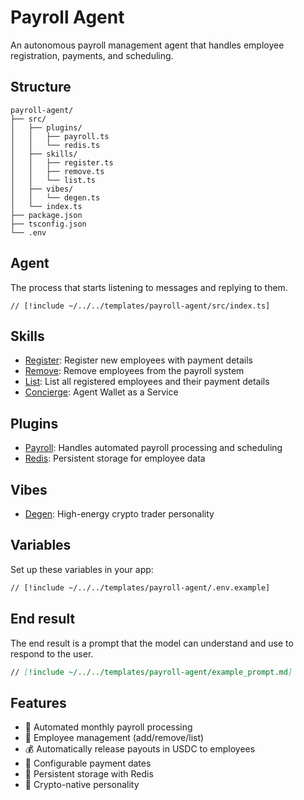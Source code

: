 # Payroll Agent

An autonomous payroll management agent that handles employee registration, payments, and scheduling.

## Structure

```
payroll-agent/
├── src/
│   ├── plugins/
│   │   ├── payroll.ts
│   │   └── redis.ts
│   ├── skills/
│   │   ├── register.ts
│   │   ├── remove.ts
│   │   └── list.ts
│   ├── vibes/
│   │   └── degen.ts
│   └── index.ts
├── package.json
├── tsconfig.json
└── .env
```

## Agent

The process that starts listening to messages and replying to them.

```tsx [src/index.ts]
// [!include ~/../../templates/payroll-agent/src/index.ts]
```

## Skills

- [Register](/skills/register): Register new employees with payment details
- [Remove](/skills/remove): Remove employees from the payroll system  
- [List](/skills/list): List all registered employees and their payment details
- [Concierge](/skills/concierge): Agent Wallet as a Service

## Plugins

- [Payroll](/plugins/payroll): Handles automated payroll processing and scheduling
- [Redis](/plugins/redis): Persistent storage for employee data

## Vibes

- [Degen](/vibes/degen): High-energy crypto trader personality

## Variables

Set up these variables in your app:

```bash [cmd]
// [!include ~/../../templates/payroll-agent/.env.example]
```

## End result

The end result is a prompt that the model can understand and use to respond to the user.

```md [example_prompt.md]
// [!include ~/../../templates/payroll-agent/example_prompt.md]
```

## Features

- 🔄 Automated monthly payroll processing
- 👥 Employee management (add/remove/list)
- 💰 Automatically release payouts in USDC to employees
- 📅 Configurable payment dates
- 💾 Persistent storage with Redis
- 🤖 Crypto-native personality
